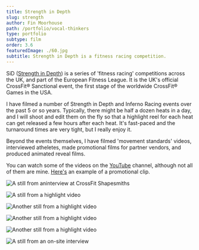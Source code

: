 ```yaml
---
title: Strength in Depth
slug: strength
author: Fin Moorhouse
path: /portfolio/vocal-thinkers
type: portfolio
subtype: film
order: 3.6
featuredImage: ./60.jpg
subtitle: Strength in Depth is a fitness racing competition.
---
```


SiD (<a href="https://strengthindepth.com" target="blank">Strength in Depth</a>) is a series of 'fitness racing' competitions across the UK, and part of the European Fitness League. It is the UK's official CrossFit® Sanctional event, the first stage of the worldwide CrossFit® Games in the USA.

I have filmed a number of Strength in Depth and Inferno Racing events over the past 5 or so years. Typically, there might be half a dozen heats in a day, and I will shoot and edit them on the fly so that a highlight reel for each heat can get released a few hours after each heat. It's fast-paced and the turnaround times are very tight, but I really enjoy it.

Beyond the events themselves, I have filmed 'movement standards' videos, interviewed atheletes, made promotional films for partner vendors, and produced animated reveal films.

You can watch some of the videos on the <a href="https://www.youtube.com/channel/UCV9LKEdWKq4R2WG_-oVbjbQ/videos" target="blank">YouTube</a> channel, although not all of them are mine. <a href="https://www.youtube.com/watch?v=aTZjUBEhdDg" target="blank">Here's</a> an example of a promotional clip.

![A still from aninterview at CrossFit Shapesmiths](./9.jpg)

![A still from a highlight video](./61.jpg)

![Another still from a highlight video](./60.jpg)

![Another still from a highlight video](./64.jpg)

![Another still from a highlight video](./21.jpg)

![A still from an on-site interview](./8.jpg)
